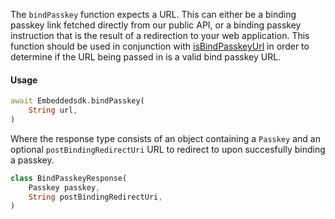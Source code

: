 The `bindPasskey` function expects a URL. This can either be a binding passkey link fetched directly from our public API, or a binding passkey instruction that is the result of a redirection to your web application. This function should be used in conjunction with [isBindPasskeyUrl](#bind-passkey-url-validation) in order to determine if the URL being passed in is a valid bind passkey URL.

#### Usage

```dart
await Embeddedsdk.bindPasskey(
    String url,
)
```

Where the response type consists of an object containing a `Passkey` and an optional `postBindingRedirectUri` URL to redirect to upon succesfully binding a passkey.

```dart
class BindPasskeyResponse(
    Passkey passkey,
    String postBindingRedirectUri,
)
```
